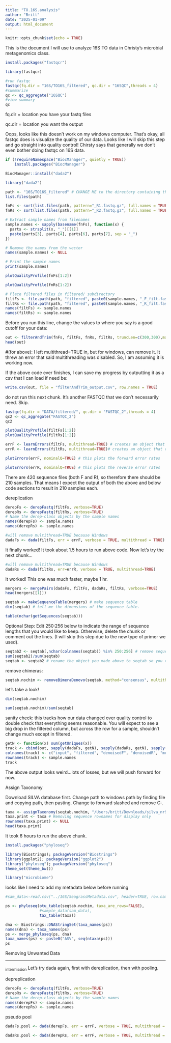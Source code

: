 ```yaml
---
title: "TO.16S.analysis"
author: "Britt"
date: "2025-01-09"
output: html_document
---
```


```r
knitr::opts_chunk$set(echo = TRUE)
```

This is the document I will use to analyze 16S TO data in Christy's microbial metagenomics class.

```r
install.packages("fastqcr")
```
```r
library(fastqcr)
```

```r
#run fastqc
fastqc(fq.dir = "16S/TO16S_filtered", qc.dir = "16SQC",threads = 4)
#summarize
qc <- qc_aggregate("16SQC")
#view summary
qc
```
fq.dir = location you have your fastq files

qc.dir = location you want the output

Oops, looks like this doesn't work on my windows computer. That's okay, all fastqc does is visualize the quality of our data. Looks like I will skip this step and go straight into quality control! Chirsty says that generally we don't even bother doing fastqc on 16S data.

```r
if (!requireNamespace("BiocManager", quietly = TRUE))
    install.packages("BiocManager")
```

```r
BiocManager::install("dada2")
```

```r
library("dada2")
```

```r
path <- "16S/TO16S_filtered" # CHANGE ME to the directory containing the fastq files after unzipping.
list.files(path)
```

```r
fnFs <- sort(list.files(path, pattern="_R1.fastq.gz", full.names = TRUE))
fnRs <- sort(list.files(path, pattern="_R2.fastq.gz", full.names = TRUE))

# Extract sample names from filenames
sample.names <- sapply(basename(fnFs), function(x) {
  parts <- strsplit(x, "_")[[1]]
  paste(parts[3], parts[4], parts[6], parts[7], sep = "_")
})

# Remove the names from the vector
names(sample.names) <- NULL

# Print the sample names
print(sample.names)
```

```r
plotQualityProfile(fnFs[1:2])
```

```r
plotQualityProfile(fnRs[1:2])
```

```r
# Place filtered files in filtered/ subdirectory
filtFs <- file.path(path, "filtered", paste0(sample.names, "_F_filt.fastq.gz"))
filtRs <- file.path(path, "filtered", paste0(sample.names, "_R_filt.fastq.gz"))
names(filtFs) <- sample.names
names(filtRs) <- sample.names
```

Before you run this line, change the values to where you say is a good cutoff for your data: 

```r
out <- filterAndTrim(fnFs, filtFs, fnRs, filtRs, truncLen=c(300,300),maxN=0, maxEE=c(2,2), truncQ=2, rm.phix=TRUE,compress=TRUE, multithread=TRUE, trimLeft = c(19, 20))
head(out)
```

#(for above): I left multithread=TRUE in, but for windows, can remove it. It threw an error that said multithreading was disabled. So, I am assuming it is working now.

If the above code ever finishes, I can save my progress by outputting it as a csv that I can load if need be:

```r
write.csv(out, file = "filterAndTrim_output.csv", row.names = TRUE)
```

do not run this next chunk. It's another FASTQC that we don't necessarily need. Skip.

```r
fastqc(fq.dir = "DATA/filtered/", qc.dir = "FASTQC_2",threads = 4) 
qc2 <- qc_aggregate("FASTQC_2") 
qc2

plotQualityProfile(filtFs[1:2])
plotQualityProfile(filtRs[1:2])
```

```r
errF <- learnErrors(filtFs, multithread=TRUE) # creates an object that contains the errors for the forward sequences
errR <- learnErrors(filtRs, multithread=TRUE)# creates an object that contains the errors for the reverse sequences
```

```r
plotErrors(errF, nominalQ=TRUE) # this plots the forward error rates
```

```r
plotErrors(errR, nominalQ=TRUE) # this plots the reverse error rates
```

There are 420 sequence files (both F and R), so therefore there should be 210 samples. That means I expect the output of both the above and below code sections to result in 210 samples each. 

dereplication

```r
derepFs <- derepFastq(filtFs, verbose=TRUE)
derepRs <- derepFastq(filtRs, verbose=TRUE)
# Name the derep-class objects by the sample names
names(derepFs) <- sample.names
names(derepRs) <- sample.names
```

```r
#will remove multithread=TRUE because Windows
dadaFs <- dada(filtFs, err = errF, verbose = TRUE, multithread = TRUE)
```
It finally worked! It took about 1.5 hours to run above code. Now let's try the next chunk...

```r
#will remove multithread=TRUE because Windows 
dadaRs <- dada(filtRs, err=errR, verbose = TRUE, multithread=TRUE)
```

It worked! This one was much faster, maybe 1 hr.

```r
mergers <- mergePairs(dadaFs, filtFs, dadaRs, filtRs, verbose=TRUE)
head(mergers[[1]])
```


```r
seqtab <- makeSequenceTable(mergers) # make sequence table
dim(seqtab) # tell me the dimensions of the sequence table.
```

```r
table(nchar(getSequences(seqtab)))
```

Optional Step: Edit 250:256 below to indicate the range of sequence lengths that you would like to keep. Otherwise, delete the chunk or comment out the lines. (I will skip this step due to the new type of primer we used).

```r
seqtab2 <- seqtab[,nchar(colnames(seqtab)) %in% 250:256] # remove sequences shorter than 250 (as written) and longer than 256 (as written)
sum(seqtab2)/sum(seqtab)
seqtab <- seqtab2 # rename the object you made above to seqtab so you can continue this tutorial without complications. For your own work, I would suggest leaving it named seqtab2 and using "seqtab2" instead of "seqtab" for all steps below. This will help you remember what you were did.
```

remove chimeras:

```r
seqtab.nochim <- removeBimeraDenovo(seqtab, method="consensus", multithread=TRUE, verbose=TRUE)
```

let's take a look!

```r
dim(seqtab.nochim)
```

```r
sum(seqtab.nochim)/sum(seqtab)
```

sanity check: this tracks how our data changed over quality control to double check that everything seems reasonable. You will expect to see a big drop in the filtered column, but across the row for a sample, shouldn't change much except in filtered.

```r
getN <- function(x) sum(getUniques(x))
track <- cbind(out, sapply(dadaFs, getN), sapply(dadaRs, getN), sapply(mergers, getN), rowSums(seqtab.nochim))
colnames(track) <- c("input", "filtered", "denoisedF", "denoisedR", "merged", "nonchim")
rownames(track) <- sample.names
track
```
The above output looks weird...lots of losses, but we will push forward for now.

Assign Taxonomy

Download SILVA database first. Change path to windows path by finding file and copying path, then pasting. Change to forward slashed and remove C:.

```r
taxa <- assignTaxonomy(seqtab.nochim, "/Users/britt/Downloads/silva_nr99_v138.2_toSpecies_trainset.fa.gz")
taxa.print <- taxa # Removing sequence rownames for display only
rownames(taxa.print) <- NULL
head(taxa.print)
```
It took 6 hours to run the above chunk.

```r
install.packages("phyloseq")
```



```r

library(Biostrings); packageVersion("Biostrings")
library(ggplot2); packageVersion("ggplot2")
library("phyloseq"); packageVersion("phyloseq")
theme_set(theme_bw())

library("microbiome")
```

looks like I need to add my metadata below before running
```r
#sam_data<-read.csv("../16S/SeagrassMetadata.csv", header=TRUE, row.names=1)

ps <- phyloseq(otu_table(seqtab.nochim, taxa_are_rows=FALSE), 
               #sample_data(sam_data), 
               tax_table(taxa))

dna <- Biostrings::DNAStringSet(taxa_names(ps))
names(dna) <- taxa_names(ps)
ps <- merge_phyloseq(ps, dna)
taxa_names(ps) <- paste0("ASV", seq(ntaxa(ps)))
ps
```

Removing Unwanted Data

-------------------------------------

~intermission~
Let's try dada again, first with dereplication, then with pooling.

depreplication

```r
derepFs <- derepFastq(filtFs, verbose=TRUE)
derepRs <- derepFastq(filtRs, verbose=TRUE)
# Name the derep-class objects by the sample names
names(derepFs) <- sample.names
names(derepRs) <- sample.names
```

pseudo pool

```r
dadaFs.pool <- dada(derepFs, err = errF, verbose = TRUE, multithread = TRUE, pool = "pseudo")
```

```r
dadaRs.pool <- dada(derepRs, err = errF, verbose = TRUE, multithread = TRUE, pool = "pseudo")
```








